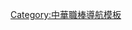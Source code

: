 {{Navbox
|name= 中華職棒各隊紀錄列表
|state = <includeonly>collapsed</includeonly>
|title = 中華職棒各隊紀錄列表
| group1=現存球隊
| list1=[[統一7-ELEVEn獅紀錄列表|統一7-ELEVEn獅]]‧[[中信兄弟紀錄列表|中信兄弟]]‧[[富邦悍將紀錄列表|富邦悍將]]‧[[樂天桃猿紀錄列表|樂天桃猿]]
| group2=已解散球隊
| list2=[[味全龍紀錄列表|味全龍]]‧[[三商虎紀錄列表|三商虎]]‧[[俊國熊紀錄列表|俊國熊]]‧[[時報鷹紀錄列表|時報鷹]]‧[[第一金剛紀錄列表|第一金剛]]‧ [[誠泰COBRAS紀錄列表|誠泰COBRAS]]‧[[中信鯨紀錄列表|中信鯨]]‧[[米迪亞暴龍紀錄列表|米迪亞暴龍]]‧[[興農牛紀錄列表|興農牛]]‧[[兄弟象紀錄列表|兄弟象]]‧[[義大犀牛紀錄列表|義大犀牛]]‧[[Lamigo桃猿紀錄列表|Lamigo桃猿]]
}}<noinclude>
[[Category:中華職棒數據統計| ]]
[[Category:中華職棒列表| ]]
[[Category:中華職棒導航模板]]
</noinclude>